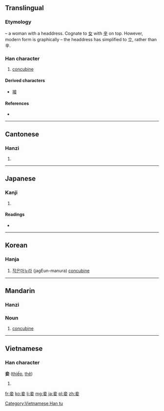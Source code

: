 ==Translingual==

===Etymology===
{{liushu|p}} – a woman with a headdress. Cognate to [[女]] with [[辛]] on top. However, modern form is graphically {{Han compound|立|女}} – the headdress has simplified to 立, rather than 辛.

===Han character===
{{Han char|rn=38|rad=女|as=05|sn=8|four=0040<sub>4</sub>|canj=卜廿女 (YTV)|ids=⿱[[立]][[女]]}}

# [[concubine]]

====Derived characters====
* [[接]]

====References====
* {{Han ref|kx=0257.390|dkj=06147|dj=0523.060|hdz=21040.080|uh=59BE|ud=22974|bh=A963|bd=43363}}

----

==Cantonese==

===Hanzi===
{{yue-hanzi|jyut=[[cip3]]|y=chip3}}

# {{defn|lang=yue|sort=女05}}

----

==Japanese==

===Kanji===
{{ja-kanji|grade=|rs=女05}}

# {{defn|lang=ja|sort=女05}}

====Readings====
* {{ja-readings|on=[[しょう]] (shō)|kun=[[めかけ]] (mekake), [[わらわ]] (warawa)}}

----

==Korean==

===Hanja===
{{ko-hanja|hangeul=첩|rv=cheop|mr=ch'ŏp}}

# [[작은]][[마누라]] (jagEun-manura) [[concubine]]

----

==Mandarin==
{{zh-hanzi|[[妾]]}}

===Hanzi===
{{cmn-hanzi|pin=[[qiè]] ([[qie4]])|wg=ch'ieh<sup>4</sup>}}

===Noun===
{{cmn-noun|ts|pin=qiè|pint=qie4|rs=女05}}

# [[concubine]]

----

==Vietnamese==

===Han character===
'''妾''' ([[thiếp]], [[thê]])

# {{defn|lang=vi}}

[[Category:Vietnamese Han tu]]

[[fr:妾]]
[[ko:妾]]
[[li:妾]]
[[mg:妾]]
[[ja:妾]]
[[pl:妾]]
[[zh:妾]]